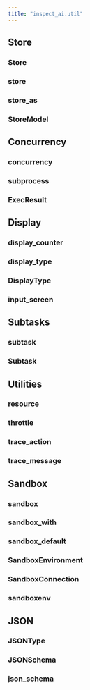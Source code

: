 ```yaml
---
title: "inspect_ai.util"
---
```



## Store

### Store
### store
### store_as
### StoreModel

## Concurrency

### concurrency
### subprocess
### ExecResult

## Display

### display_counter
### display_type
### DisplayType
### input_screen

## Subtasks

### subtask
### Subtask

## Utilities

### resource
### throttle
### trace_action
### trace_message


## Sandbox

### sandbox
### sandbox_with
### sandbox_default
### SandboxEnvironment
### SandboxConnection
### sandboxenv

## JSON

### JSONType
### JSONSchema
### json_schema
